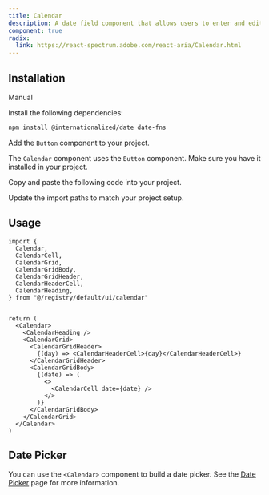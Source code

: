 ```yaml
---
title: Calendar
description: A date field component that allows users to enter and edit date.
component: true
radix:
  link: https://react-spectrum.adobe.com/react-aria/Calendar.html
---
```


<ComponentPreview name="calendar-demo" />

## Installation

<Tabs defaultValue="manual">

<TabsList>
  <TabsTrigger value="manual">Manual</TabsTrigger>
</TabsList>

<TabsContent value="manual">

<Steps>

<Step>Install the following dependencies:</Step>

```bash
npm install @internationalized/date date-fns
```

<Step>Add the `Button` component to your project.</Step>

The `Calendar` component uses the `Button` component. Make sure you have it installed in your project.

<Step>Copy and paste the following code into your project.</Step>

<ComponentSource name="calendar" />

<Step>Update the import paths to match your project setup.</Step>

</Steps>

</TabsContent>

</Tabs>

## Usage

```tsx
import {
  Calendar,
  CalendarCell,
  CalendarGrid,
  CalendarGridBody,
  CalendarGridHeader,
  CalendarHeaderCell,
  CalendarHeading,
} from "@/registry/default/ui/calendar"
```

```tsx

return (
  <Calendar>
    <CalendarHeading />
    <CalendarGrid>
      <CalendarGridHeader>
        {(day) => <CalendarHeaderCell>{day}</CalendarHeaderCell>}
      </CalendarGridHeader>
      <CalendarGridBody>
        {(date) => (
          <>
            <CalendarCell date={date} />
          </>
        )}
      </CalendarGridBody>
    </CalendarGrid>
  </Calendar>
)
```

## Date Picker

You can use the `<Calendar>` component to build a date picker. See the [Date Picker](/docs/components/date-picker) page for more information.
